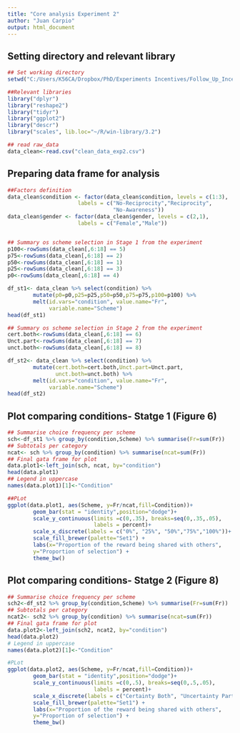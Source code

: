 ```yaml
---
title: "Core analysis Experiment 2"
author: "Juan Carpio"
output: html_document
---
```


## Setting directory and relevant library
```r

## Set working directory
setwd("C:/Users/K56CA/Dropbox/PhD/Experiments Incentives/Follow_Up_Incentives/incentives-repo")

##Relevant libraries
library("dplyr")
library("reshape2")
library("tidyr")
library("ggplot2")
library("descr")
library("scales", lib.loc="~/R/win-library/3.2")

## read raw_data
data_clean<-read.csv("clean_data_exp2.csv")

```

## Preparing data frame for analysis
```r

##Factors definition
data_clean$condition <- factor(data_clean$condition, levels = c(1:3),
                      labels = c("No-Reciprocity","Reciprocity",
                                 "No-Awareness"))
data_clean$gender <- factor(data_clean$gender, levels = c(2,1),
                      labels = c("Female","Male"))


## Summary os scheme selection in Stage 1 from the experiment
p100<-rowSums(data_clean[,6:18] == 5)
p75<-rowSums(data_clean[,6:18] == 2)
p50<-rowSums(data_clean[,6:18] == 1)
p25<-rowSums(data_clean[,6:18] == 3)
p0<-rowSums(data_clean[,6:18] == 4)

df_st1<- data_clean %>% select(condition) %>%
        mutate(p0=p0,p25=p25,p50=p50,p75=p75,p100=p100) %>%
        melt(id.vars="condition", value.name="Fr",
             variable.name="Scheme")
head(df_st1)

## Summary os scheme selection in Stage 2 from the experiment
cert.both<-rowSums(data_clean[,6:18] == 6)
Unct.part<-rowSums(data_clean[,6:18] == 7)
unct.both<-rowSums(data_clean[,6:18] == 8)

df_st2<- data_clean %>% select(condition) %>%
        mutate(cert.both=cert.both,Unct.part=Unct.part,
               unct.both=unct.both) %>%
        melt(id.vars="condition", value.name="Fr",
             variable.name="Scheme")
head(df_st2)

```


## Plot comparing conditions- Statge 1 (Figure 6)
```r

## Summarise choice frequency per scheme
sch<-df_st1 %>% group_by(condition,Scheme) %>% summarise(Fr=sum(Fr))
## Subtotals per category        
ncat<- sch %>% group_by(condition) %>% summarise(ncat=sum(Fr))
## Final gata frame for plot
data.plot1<-left_join(sch, ncat, by="condition")
head(data.plot1)
## Legend in uppercase
names(data.plot1)[1]<-"Condition"

##PLot
ggplot(data.plot1, aes(Scheme, y=Fr/ncat,fill=Condition))+
        geom_bar(stat = "identity",position="dodge")+
        scale_y_continuous(limits =c(0,.35), breaks=seq(0,.35,.05),
                           labels = percent)+
        scale_x_discrete(labels = c("0%", "25%", "50%","75%","100%"))+
        scale_fill_brewer(palette="Set1") +
        labs(x="Proportion of the reward being shared with others",
        y="Proportion of selection") +
        theme_bw()
```

## Plot comparing conditions- Statge 2 (Figure 8)
```r

## Summarise choice frequency per scheme
sch2<-df_st2 %>% group_by(condition,Scheme) %>% summarise(Fr=sum(Fr))
## Subtotals per category        
ncat2<- sch2 %>% group_by(condition) %>% summarise(ncat=sum(Fr))
## Final gata frame for plot
data.plot2<-left_join(sch2, ncat2, by="condition")
head(data.plot2)
# Legend in uppercase
names(data.plot2)[1]<-"Condition"

#PLot
ggplot(data.plot2, aes(Scheme, y=Fr/ncat,fill=Condition))+
        geom_bar(stat = "identity",position="dodge")+
        scale_y_continuous(limits =c(0,.5), breaks=seq(0,.5,.05),
                           labels = percent)+
        scale_x_discrete(labels = c("Certainty Both", "Uncertainty Partner","Uncertainty Both"))+
        scale_fill_brewer(palette="Set1") +
        labs(x="Proportion of the reward being shared with others",
        y="Proportion of selection") +
        theme_bw()
```
